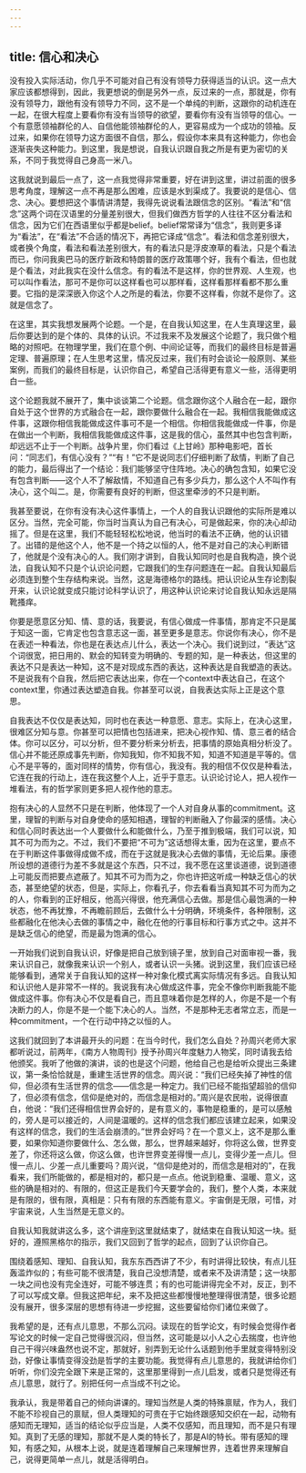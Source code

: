 ```yaml
---
---
---
```

title: 信心和决心
---




没有投入实际活动，你几乎不可能对自己有没有领导力获得适当的认识。这一点大家应该都想得到，因此，我更想说的倒是另外一点，反过来的一点，那就是，你有没有领导力，跟他有没有领导力不同，这不是一个单纯的判断，这跟你的动机连在一起，在很大程度上要看你有没有当领导的欲望，要看你有没有当领导的信心。一个有意愿领袖群伦的人、自信他能领袖群伦的人，更容易成为一个成功的领袖。反过来，如果你在领导力这方面很不自信，那么，假设你本来具有这种能力，你也会逐渐丧失这种能力。到这里，我是想说，自我认识跟自我之所是有更为密切的关系，不同于我觉得自己身高一米八。

这我就说到最后一点了，这一点我觉得非常重要，好在讲到这里，讲过前面的很多思考角度，理解这一点不再是那么困难，应该是水到渠成了。我要说的是信心、信念、决心。要想把这个事情讲清楚，我得先说说看法跟信念的区别。“看法”和“信念”这两个词在汉语里的分量差别很大，但我们做西方哲学的人往往不区分看法和信念，因为它们在西语里似乎都是belief。belief常常译为“信念”，我则更多译为“看法”，在“看法”不合适的情况下，再把它译成“信念”。看法和信念差别很大，或者换个角度，看法和看法差别很大，有的看法只是浮皮潦草的看法，只是个看法而已，你问我奥巴马的医疗新政和特朗普的医疗政策哪个好，我有个看法，但也就是个看法，对此我实在没什么信念。有的看法不是这样，你的世界观、人生观，也可以叫作看法，那可不是你可以这样看也可以那样看，这样看那样看都不那么重要。它指的是深深嵌入你这个人之所是的看法，你要不这样看，你就不是你了。这就是信念了。

在这里，其实我想发展两个论题。一个是，在自我认知这里，在人生真理这里，最后你要达到的是个体的、具体的认识。不过我来不及发展这个论题了，我只做个粗略的对照吧。在物理学里，我们在意个例、中间论证等，而我们的最终目标是普遍定理、普遍原理；在人生思考这里，情况反过来，我们有时会谈论一般原则、某些案例，而我们的最终目标是，认识你自己，希望自己活得更有意义一些，活得更明白一些。

这个论题我就不展开了，集中谈谈第二个论题。信念跟你这个人融合在一起，跟你自处于这个世界的方式融合在一起，跟你要做什么融合在一起。我相信我能做成这件事，这跟你相信我能做成这件事可不是一个相信。你相信我能做成一件事，你是在做出一个判断，我相信我能做成这件事，这是我的信心，虽然其中也包含判断，却远远不止于一个判断。战争片里，你们看过《上甘岭》那种电影吧，首长问：“同志们，有信心没有？”“有！”它不是说同志们仔细判断了敌情，判断了自己的能力，最后得出了一个结论：我们能够坚守住阵地。决心的确包含知，如果它没有包含判断——这个人不了解敌情，不知道自己有多少兵力，那么这个人不叫作有决心，这个叫二。是，你需要有良好的判断，但这里牵涉的不只是判断。

我甚至要说，在你有没有决心这件事情上，一个人的自我认识跟他的实际所是难以区分。当然，完全可能，你当时当真认为自己有决心，可是做起来，你的决心却动摇了。但是在这里，我们不能轻轻松松地说，他当时的看法不正确，他的认识错了。出错的是他这个人，他不是一个持之以恒的人，他不是对自己的决心判断错了，他就是个没有决心的人。我们刚才讲到，自我认知同时也是自我构造，换个说法，自我认知不只是个认识论问题，它跟我们的生存问题连在一起。自我认知最后必须连到整个生存结构来说。当然，这是海德格尔的路线。把认识论从生存论割裂开来，认识论就变成只能讨论科学认识了，用这种认识论来讨论自我认知永远是隔靴搔痒。

你要是愿意区分知、情、意的话，我要说，有信心做成一件事情，那肯定不只是属于知这一面，它肯定也包含意志这一面，甚至更多是意志。你说你有决心，你不是在表述一种看法，你也是在表达点儿什么，表达一个决心。我们说到过，“表达”这个词很宽，把日用的、默会的知转变为明确的、专题的知，是一种表达，但这里的表达不只是表达一种知，这不是对现成东西的表达，这种表达是自我塑造的表达。不是说我有个自我，然后把它表达出来，你在一个context中表达自己，在这个context里，你通过表达塑造自我。你甚至可以说，自我表达实际上正是这个意思。

自我表达不仅仅是表达知，同时也在表达一种意愿、意志。实际上，在决心这里，很难区分知与意。你甚至可以把情也包括进来，把决心视作知、情、意三者的结合体。你可以区分，可以分析，但不要分析来分析去，把事情的原始真相分析没了。信心并不能还原成事先判断，你知我知，你不知我不知，知道不知道是平等的。信心不是平等的，面对同样的情势，你有信心，我没有。我的相信不仅仅是种看法，它连在我的行动上，连在我这整个人上，近乎于意志。认识论讨论人，把人视作一堆看法，有的哲学家则更多把人视作他的意志。

抱有决心的人显然不只是在判断，他体现了一个人对自身从事的commitment。这里，理智的判断与对自身使命的感知相遇，理智的判断融入了你最深的感情。决心和信心同时表达出一个人要做什么和能做什么，乃至于推到极端，我们可以说，知其不可为而为之。不过，我们不要把“不可为”这话想得太重，因为在这里，要点不在于判断这件事做得成做不成，而在于这就是我决心去做的事情，无论后果。康德所设想的道德行为差不多就是这个东西，只不过，我不愿在这里谈道德，说到道德上可能反而把要点遮蔽了。知其不可为而为之，你也许把这听成一种缺乏信心的状态，甚至绝望的状态，但是，实际上，你看孔子，你去看看当真知其不可为而为之的人，你看到的正好相反，他高兴得很，他充满信心去做。那是信心最饱满的一种状态，他不再犹豫，不再瞻前顾后，去做什么十分明确，环境条件，各种限制，这些都融化在他决心去做的事情之中，融化在他的行事目标和行事方式之中。这并不是缺乏信心的绝望，而是最为饱满的信心。

一开始我们说到自我认识，好像是把自己放到镜子里，放到自己对面审视一番，我来认识自己，就像我来认识一个别人，或者认识一头猪。说到这里，我们应该已经能够看到，通常关于自我认知的这样一种对象化模式离实际情况有多远。自我认知和认识他人是非常不一样的。我说我有决心做成这件事，完全不像你判断我能不能做成这件事。你有决心不仅是看自己，而且意味着你是怎样的人，你是不是一个有决断力的人，你是不是一个能下决心的人。当然，不是那种无志者常立志，而是一种commitment，一个在行动中持之以恒的人。

这我们就回到了本讲最开头的问题：在当今时代，我们怎么自处？孙周兴老师大家都听说过，前两年，《南方人物周刊》授予孙周兴年度魅力人物奖，同时请我去给他颁奖。我听了他做的演讲，谈的也是这个问题，他给自己也是给听众提出三条建议，第一条恰恰就是，重建生活世界的信念。周兴说：“我们已经失掉了神性的信仰，但必须有生活世界的信念——信念是一种定力。我们已经不能指望超验的信仰了，但必须有信念，信仰是绝对的，而信念是相对的。”周兴是农民啦，说得很直白，他说：“我们还得相信世界会好的，是有意义的，事物是稳重的，是可以感触的，旁人是可以接近的，人间是温暖的。这样的信念我们都应该建立起来，如果没有这样的信念，我们的生活会崩溃的。”世界会好吗？在一个意义上，这不是那么重要，如果你知道你要做什么、怎么做，那么，世界越来越好，你将这么做，世界变差了，你还将这么做，你这么做，也许世界变差得慢一点儿，变得少差一点儿。但慢一点儿、少差一点儿重要吗？周兴说，“信仰是绝对的，而信念是相对的”，在我看来，我们所能做的，都是相对的，都只是一点点。他说到稳重、温暖、意义，这些的确是相对的、有限的，但这正是我们今天要学会的，我们，整个人类，本来就是有限的，很有限，真相是：只有有限的东西能有意义。宇宙倒是无限，可惜，对宇宙来说，人生当然是无意义的。

自我认知我就讲这么多，这个讲座到这里就结束了，就结束在自我认知这一块。挺好的，遵照黑格尔的指示，我们又回到了哲学的起点，回到了认识你自己。

围绕着感知、理知、自我认知，我东东西西讲了不少，有时讲得比较快，有点儿狂轰滥炸似的；有些可能不很清楚，我自己没想清楚，或者来不及讲清楚；这一块那一块之间也没有完全连好，可能不够连贯；有的也可能讲得完全不对，反正，到不了可以写成文章。但我这把年纪，来不及把这些都慢慢地整理得很清楚，很多论题没有展开，很多深层的思想有待进一步挖掘，这些要留给你们诸位来做了。

我希望的是，还有点儿意思，不那么沉闷。读现在的哲学论文，有时候会觉得作者写论文的时候一定自己觉得很沉闷，但当然，这可能是以小人之心去揣度，也许他自己干得兴味盎然也说不定，那就好，别弄到无论什么话题到他手里就变得特别没劲，好像让事情变得没劲是哲学的主要功能。我觉得有点儿意思的，我就讲给你们听听，你们没完全跟下来是正常的，这里那里得到一点儿启发，或者只是觉得还有点儿意思，就行了。别把任何一点当成不刊之论。

我承认，我是带着自己的倾向讲课的。理知当然是人类的特殊禀赋，作为人，我们不能不珍视自己的禀赋，但人类理知的可贵在于它始终跟感知交织在一起，动物有感知而无理知，适当的结论似乎应当是，人类不仅感知，而且理知，而不是只有理知。真到了无感的理知，那就不是人类的特长了，那是AI的特长。带有感知的理知，有感之知，从根本上说，就是连着理解自己来理解世界，连着世界来理解自己，说得更简单一点儿，就是活得明白。